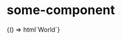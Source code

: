 
<Meta
  title='some-component'
  component='some-component'
/>

# some-component
<Canvas>
  <Story name='Code Test'>
    {() => html`<some-component>World</some-component>`}
  </Story>
</Canvas>
